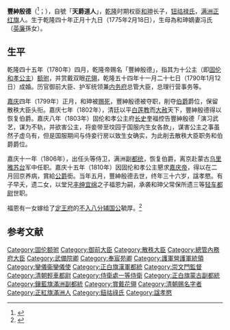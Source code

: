 {{Manchu name|[[钮祜禄氏|钮祜禄]]}}
{{東亞男性歷史人物
|名稱 =丰绅殷德
|身份 =
|國家 =
|時代 =
|主君 =
|屆數 =
|最高職務 =
|前任 =
|繼任 =
|圖片名稱 =
|圖片大小 =
|圖片說明 =
|姓 =[[鈕祜祿氏|鈕祜祿氏]]
|名 =
|姓名 =
|字 =天爵
|號 =润圃
|名乘 =<!--琉球士族用-->
|官職 =
|封爵 =三等公
|封號 =
|位階 =
|御稱號 =<!--日本皇族之稱號-->
|宮號1 =<!--日本皇族之宮號-->
|宮號2 =<!--朝鮮王族之宮號-->
|封地 =
|神號 =
|尊號 =
|族裔 =
|旗籍 =[[满洲正红旗|满洲正红旗]]
|氏族 =
|籍貫 =
|本貫 =
|祖籍 =
|本籍 =
|出身地 =
|府邸 =
|世系 =
|初名 =
|乳名 =<!--日本、朝鮮、琉球以外人物用-->
|幼名 =<!--日本人用-->
|兒名 =<!--朝鮮人用-->
|童名 =<!--琉球人用-->
|小字 =
|別名 =
|法號 =
|院號 =
|其他名號 =
|出生日期 ={{Birth date|1775|2|18}}<br>[[乾隆|乾隆]]四十年正月十九日<ref>[http://authority.ddbc.edu.tw/time/search.php?chk=on&julianSwitch=&dpk=%E6%B8%85&epk=%E9%AB%98%E5%AE%97&ypk=%E4%B9%BE%E9%9A%86 清高宗 - 乾隆40年] {{Wayback|url=http://authority.ddbc.edu.tw/time/search.php?chk=on&julianSwitch=&dpk=%E6%B8%85&epk=%E9%AB%98%E5%AE%97&ypk=%E4%B9%BE%E9%9A%86 |date=20160305221611 }} - 時間權威資料庫</ref>
|出生地點 =
|婚年 =
|逝世日期 ={{Death date and age|1810|6|3|1775|2|18}}<br>[[嘉庆|嘉庆]]十五年五月二日<ref>[http://authority.ddbc.edu.tw/time/search.php?chk=on&julianSwitch=&strict=1&filterType=b:0;&dpk=%E6%B8%85&epk=%E4%BB%81%E5%AE%97&ypk=%E5%98%89%E6%85%B6&yct=15 清仁宗 - 嘉慶15年] {{Wayback|url=http://authority.ddbc.edu.tw/time/search.php?chk=on&julianSwitch=&strict=1&filterType=b:0;&dpk=%E6%B8%85&epk=%E4%BB%81%E5%AE%97&ypk=%E5%98%89%E6%85%B6&yct=15 |date=20160304184307 }} - 時間權威資料庫</ref>
|逝世地點 =
|諡號 =孝愍
|墓葬 =
|祠廟 =
|父親 =一等忠襄公[[和珅|和珅]]
|嫡母 =
|母親 =[[冯氏|冯氏]]
|元配 =
|正室 =[[固倫和孝公主|固倫和孝公主]]
|妻 =
|繼室 =
|平妻 =
|側室 =
|元配之父 =
|元配之嫡母 =
|元配之母 =
|正室之父 =
|正室之嫡母 =
|正室之母 =
|妻之父 =
|妻之嫡母 =
|妻之母 =
|繼室之父 =
|繼室之嫡母 =
|繼室之母 =
|平妻之父 =
|平妻之嫡母 =
|平妻之母 =
|兄弟 =
|姊妹 =
|嫡兄弟 =
|嫡姊妹 =
|庶兄弟 =
|庶姊妹 =
|同胞兄弟 =
|同胞姊妹 =
|異母兄弟 =
|異母姊妹 =
|異父兄弟 =
|異父姊妹 =
|繼兄弟 =
|繼姊妹 =
|子 =
|女 =
|嫡子 =福恩
|嫡女 =
|庶子 =
|庶女 =
|養子 =
|養女 =
|繼子 =
|繼女 =
|其他親屬 =岳丈: [[乾隆帝|乾隆帝]]<br>岳母: [[惇妃|惇妃]]汪氏 
|出身 =<!---此处指科举出身--->
|功名 =
|經歷 =
|著作 =
|注釋 =
}}

'''豐紳殷德'''（{{lang-mnc|ᡶᡝᠨᡤᡧᡝᠨᠶᡝᠨᡩᡝ|v=Fengšeninde}}<ref>{{Cite book|last=Elliott |first=Mark C. |title=《Emperor Qianlong: Son of Heaven, Man of the World》|publisher=Longman|year=2009 |pages=48 |isbn=9780321084446|url= |ref=harv}}</ref>；{{bd|1775年|2月18日|1810年|6月3日|catIdx=F豐}}），自號「'''天爵道人'''」，[[乾隆帝|乾隆]]时期权臣[[和珅|和珅]]长子，[[钮祜禄氏|钮祜禄氏]]，[[满洲|满洲]][[正红旗|正红旗]]人。生于乾隆四十年正月十九日（1775年2月18日），生母為和珅嫡妻冯氏（[[英廉|英廉]]孫女）。

==生平==
乾隆四十五年（1780年）四月，乾隆帝赐名「豐紳殷德」，指其为十公主（即[[固伦和孝公主|固伦和孝公主]]）[[额驸|额驸]]，并赏戴双眼[[花翎|花翎]]，乾隆五十四年十一月二十七日（1790年1月12日）成婚。历官御前大臣、护军统领兼[[内务府|内务府]]总管大臣，总理行营事务等。

[[嘉庆|嘉庆]]四年（1799年）正月，和珅被[[赐死|赐死]]，豐紳殷德被夺职，削夺[[伯爵|伯爵]]爵位，保留散秩大臣头衔。嘉庆七年（1802年），清廷以平[[白莲教|白莲教]]而[[大赦|大赦]]天下，豐紳殷德得以恢复伯爵。嘉庆八年（1803年）固伦和孝公主府[[长史|长史]]奎福控告豐紳殷德「演习武艺，谋为不轨，并欲害公主，将妾带至坟园于国服内生女各款」，谋害公主之事虽然子虚乌有，但是国服期间与侍妾行房以致生女确实，为此削去散秩大臣职务和伯爵爵位。

嘉庆十一年（1806年），出任头等侍卫，满洲副[[都统|都统]]，恢复伯爵，离京赴蒙古[[烏里雅蘇臺將軍|乌里雅苏台]]军中任职。嘉庆十五年（1810年）因固伦和孝公主懇求[[嘉庆帝|嘉庆帝]]，得以在二月回京养病，賞給[[公爵|公爵]]銜。当年五月，豐紳殷德去世，终年三十六岁，諡孝愍。有子早夭，遗二女，以堂兄[[豐紳宜綿|丰绅宜绵]]之子福恩为嗣，承袭和珅父常保所遗三等[[轻车都尉|轻车都尉]]世职。

福恩有一女嫁给了[[定亲王|定王府]]的[[不入八分辅国公|不入八分辅国公]]毓厚。<ref>{{cite book |title=《愛新覺羅宗譜》第一冊甲一第103頁}}</ref>

==参考文献==
{{reflist}}
{{DEFAULTSORT:F}}
[[Category:固伦额驸|Category:固伦额驸]]
[[Category:御前大臣|Category:御前大臣]]
[[Category:散秩大臣|Category:散秩大臣]]
[[Category:總管內務府大臣|Category:總管內務府大臣]]
[[Category:武備院卿|Category:武備院卿]]
[[Category:奉宸苑卿|Category:奉宸苑卿]]
[[Category:護軍營護軍統領|Category:護軍營護軍統領]]
[[Category:鑾儀衞鑾儀使|Category:鑾儀衞鑾儀使]]
[[Category:正白旗漢軍都統|Category:正白旗漢軍都統]]
[[Category:崇文門監督|Category:崇文門監督]]
[[Category:清朝輕車都尉|Category:清朝輕車都尉]]
[[Category:侍衛處一等侍衛|Category:侍衛處一等侍衛]]
[[Category:正白旗蒙古副都統|Category:正白旗蒙古副都統]]
[[Category:鑲藍旗滿洲副都統|Category:鑲藍旗滿洲副都統]]
[[Category:賞戴花翎|Category:賞戴花翎]]
[[Category:清朝赐名字者|Category:清朝赐名字者]]
[[Category:正紅旗滿洲人|Category:正紅旗滿洲人]]
[[Category:鈕祜祿氏|Category:鈕祜祿氏]]
[[Category:諡孝愍|Category:諡孝愍]]